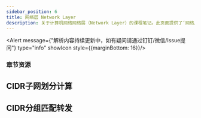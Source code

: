 ```yaml
---
sidebar_position: 6
title: 网络层 Network Layer
description: 关于计算机网络网络层（Network Layer）的课程笔记。此页面提供了‘网络层’章节的课件下载，并包含CIDR子网划分计算器和分组匹配转发模拟的可视化工具，旨在帮助学生深入理解IP协议、路由算法和子网划分等核心概念。
---
```



<Alert message={"解析内容持续更新中，如有疑问请通过钉钉/微信/Issue提问"} type="info" showIcon style={{marginBottom: 16}}/>

<h3 style={{color: '#006d75', marginTop: 0, marginBottom: 8}}>章节资源</h3>
<Row gutter={[16, 4]} justify="space-between" style={{marginBottom: -25}}>
    <Col xs={24} sm={24} md={12} lg={24} xl={12} xxl={12}>
        <FileCard file_type={'pdf'} name={'5 Network Layer'} size={'7491147'} link={require('@site/assets/slides/5_Network Layer.pdf').default} />
    </Col>
</Row>

[//]: # (文件名与其他章节的差异是有意为之，因为Docusarus无法处理以“Network”作为文件名（大小写敏感）的文档，使首页崩溃)

[//]: # (不要尝试修改该文件名使之与其他命名格式一致)

## CIDR子网划分计算

<SubnetCalculator/>

## CIDR分组匹配转发

<IPMatchingComponent />
